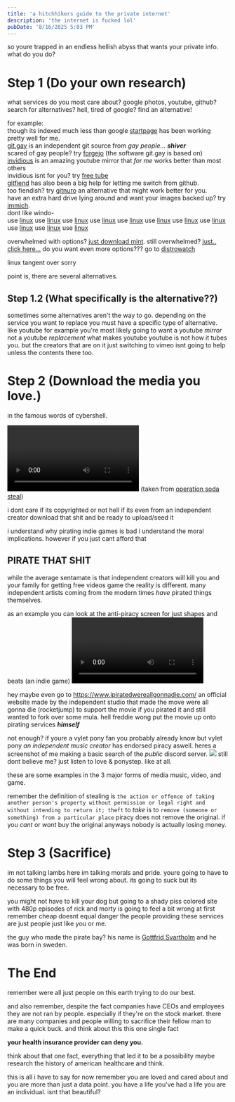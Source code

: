 ```yaml
---
title: 'a hitchhikers guide to the private internet'
description: 'the internet is fucked lol'
pubDate: '8/16/2025 5:03 PM'
---
```



so youre trapped in an endless hellish abyss that wants your private info.
what do you do?

# Step 1 (Do your own research)
what services do you most care about?
google photos, youtube, github?
search for alternatives?
hell, tired of google?
find an alternative!

for example:
<br>though its indexed much less than google [startpage](https://www.startpage.com/) has been working pretty well for me.
<br>[git.gay](https://git.gay) is an independent git source from *gay people...* ***shiver***
<br>scared of gay people? try [forgejo](https://forgejo.org/) (the software git.gay is based on)
<br>[invidious](https://invidious.io/) is an amazing youtube mirror that *for me* works better than most others
<br>invidious isnt for you? try [free tube](https://freetubeapp.io/)
<br>[gitfiend](https://gitfiend.com/) has also been a big help for letting me switch from github.
<br>too fiendish? try [gitnuro](https://gitnuro.com/) an alternative that might work better for you.
<br>have an extra hard drive lying around and want your images backed up? try [immich](https://immich.app/).
<br>dont like windo-
<br>use [linux](https://archlinux.org/) use [linux](https://linuxmint.com/) use [linux](https://manjaro.org/) use [linux](https://endeavouros.com/) use [linux](https://www.debian.org/) use [linux](https://system76.com/pop/) use [linux](https://fedoraproject.org/) use [linux](https://store.steampowered.com/steamos) use [linux](https://kubuntu.org/) use [linux](https://www.gentoo.org/) use [linux](https://www.linuxfromscratch.org/)

overwhelmed with options? [just download mint](https://linuxmint.com/edition.php?id=319).
still overwhelmed? [just.. click here...](https://pub.linuxmint.io/stable/22.1/linuxmint-22.1-cinnamon-64bit.iso)
do you want even more options??? go to [distrowatch](https://distrowatch.com/)

linux tangent over sorry

point is, there are several alternatives.

## Step 1.2 (What specifically is the alternative??)
sometimes some alternatives aren't the way to go.
depending on the service you want to replace you must have a specific type of alternative.
like youtube for example
you're most likely going to want a youtube *mirror* not a youtube *replacement* 
what makes youtube youtube is not how it tubes you.
but the creators that are on it
just switching to vimeo isnt going to help unless the contents there too.

# Step 2 (Download the media you love.)
in the famous words of cybershell.

<video controls src={shell}></video>
(taken from [operation soda steal](https://inv.nadeko.net/watch?v=fD7X9SCn0To))


i dont care if its copyrighted or not
hell if its even from an independent creator
download that shit and be ready to upload/seed it

i understand why pirating indie games is bad 
i understand the moral implications.
however if you just cant afford that 

## PIRATE THAT SHIT

while the average sentamate is that independent creators will kill you and your family for getting free videos game
the reality is different.
many independent artists coming from the modern times *have* pirated things themselves.

as an example you can look at the anti-piracy screen for just shapes and beats (an indie game)
<video controls src={JSAB}></video>

hey maybe even go to https://www.ipiratedwereallgonnadie.com/
an official website made by the independent studio that made the move were all gonna die (rocketjump) to support the movie if you pirated it and still wanted to fork over some mula.
hell freddie wong put the movie up onto pirating services ***himself***

not enough?
if youre a vylet pony fan you probably already know but vylet pony *an independent music creator* has endorsed piracy aswell.
heres a screenshot of me making a basic search of the *public* discord server.
<img src={pouny.src}></img>
still dont believe me?
just listen to love & ponystep.
like at all.

these are some examples in the 3 major forms of media
music, video, and game.

remember the definition of stealing is ``the action or offence of taking another person's property without permission or legal right and without intending to return it; theft``
to *take* is to ``remove (someone or something) from a particular place``
piracy does not remove the original.
if you *cant* or *wont* buy the original anyways nobody is actually losing money.


# Step 3 (Sacrifice)
im not talking lambs here im talking morals and pride.
youre going to have to do some things you will feel wrong about.
its going to suck
but its necessary to be free.

you might not have to kill your dog but going to a shady piss colored site with 480p episodes of rick and morty is going to feel a bit wrong at first
remember cheap doesnt equal danger
the people providing these services are just people just like you or me.

the guy who made the pirate bay?
his name is [Gottfrid Svartholm](https://en.wikipedia.org/wiki/Gottfrid_Svartholm) and he was born in sweden.

# The End

remember were all just people on this earth trying to do our best.

and also remember, despite the fact companies have CEOs and employees they are not ran by people.
especially if they're on the stock market.
there are many companies and people willing to sacrifice their fellow man to make a quick buck.
and think about this
this one single fact

**your health insurance provider can deny you.**

think about that one fact, everything that led it to be a possibility
maybe research the history of american healthcare
and think.

this is all i have to say for now
remember
you are loved and cared about and you are more than just a data point.
you have a life
you've had a life
you are an individual.
isnt that beautiful?
